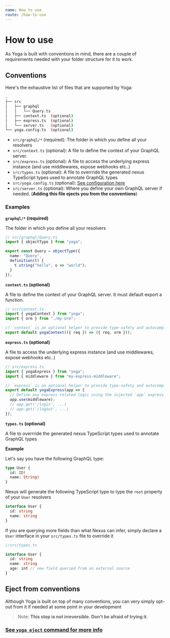 ```yaml
---
name: How to use
route: /how-to-use
---
```


# How to use

As Yoga is built with conventions in mind, there are a couple of requirements needed with your folder structure for it to work.

## Conventions

Here's the exhaustive list of files that are supported by Yoga:

```bash
.
├── src
│   ├── graphql
│   │   └── Query.ts
│   ├── context.ts  (optional)
│   ├── express.ts  (optional)
│   └── server.ts   (optional)
└── yoga.config.ts  (optional)
```

- `src/graphql/*` (required): The folder in which you define all your resolvers
- `src/context.ts` (optional): A file to define the context of your GraphQL server.
- `src/express.ts` (optional): A file to access the underlying express instance (and use middlewares, expose webhooks etc..)
- `src/types.ts` (optional): A file to overrride the generated nexus TypeScript types used to annotate GraphQL types
- `src/yoga.config.ts` (optional): [See configuration here](../configuration)
- `src/server.ts` (optional): Where you define your own GraphQL server if needed. (**Adding this file ejects you from the conventions**)

### Examples

**`graphql/*` (required)**

The folder in which you define all your resolvers

```ts
// src/graphql/Query.ts
import { objectType } from "yoga";

export const Query = objectType({
  name: "Query",
  definition(t) {
    t.string("hello", o => "world");
  }
});
```

**`context.ts` (optional)**

A file to define the context of your GraphQL server. It must default export a function.

```ts
// src/context.ts
import { yogaContext } from "yoga";
import { orm } from "./my-orm";

// `context` is an optional helper to provide type-safety and autocompletion
export default yogaContext(({ req }) => ({ req, orm }));
```

**`express.ts` (optional)**

A file to access the underlying express instance (and use middlewares, expose webhooks etc..)

```ts
// src/express.ts
import { yogaExpress } from "yoga";
import { middleware } from "my-express-middleware";

// `express` is an optional helper to provide type-safety and autocompletion
export default yogaExpress(app => {
  // Define any express related logic using the injected `app` express instance
  app.use(middleware);
  // app.get('/login', ...)
  // app.get('/logout', ...)
});
```

**`types.ts` (optional)**

A file to overrride the generated nexus TypeScript types used to annotate GraphQL types

**Example**

Let's say you have the following GraphQL type:

```graphql
type User {
  id: ID!
  name: String!
}
```

Nexus will generate the following TypeScript type to type the `root` property of your `User` resolvers

```ts
interface User {
  id: string
  name: string
}
```

If you are querying more fields than what Nexus can infer, simply declare a `User` interface in your `src/types.ts` file to override it

```ts
//src/types.ts

interface User {
  id: string
  name: string
  age: int // new field queried from an external source
}
```


## Eject from conventions

Although Yoga is built on top of many conventions, you can very simply opt-out from it if needed at some point in your development

> Note: **This step is not irreversible. Don't be afraid of trying it.**

### [See `yoga eject` command for more info](../cli#yoga-eject)
